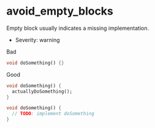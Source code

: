# avoid_empty_blocks

Empty block usually indicates a missing implementation.

- Severity: warning

Bad

```dart
void doSomething() {}
```

Good

```dart
void doSomething() {
  actuallyDoSomething();
}

void doSomething() {
  // TODO: implement doSomething
}
```
